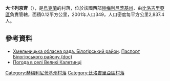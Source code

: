 {{coord|50|3|31|N|26|22|38|E|scale:30000|display=title}}

'''大卡列京齊'''（{{lang-uk|Великі Калетинці}}），是[[烏克蘭|烏克蘭]]的村落，位於該國西部[[赫梅利尼茨基州|赫梅利尼茨基州]]，由[[比洛吉里亞區|比洛吉里亞區]]負責管轄，面積0.12平方公里，2001年人口349，人口密度每平方公里2,837.4人。

==參考資料==
* [https://web.archive.org/web/20160413093228/http://oblrada.km.ua/district/show/14 Хмельницька обласна рада. Білогірський район]. [https://web.archive.org/web/20160305083053/http://oblrada.km.ua/userfiles/%D0%9F%D0%B0%D1%81%D0%BF%D0%BE%D1%80%D1%82%20%D0%91%D1%96%D0%BB%D0%BE%D0%B3%D1%96%D1%80%D1%81%D1%8C%D0%BA%D0%BE%D0%B3%D0%BE%20%D1%80%D0%B0%D0%B9%D0%BE%D0%BD%D1%83(1).doc Паспорт Білогірського району (doc)]
* [http://weather.in.ua/ua/hmel'nickaja/2964 Погода в селі Великі Калетинці] {{Wayback|url=http://weather.in.ua/ua/hmel'nickaja/2964 |date=20160305083240 }}

{{DEFAULTSORT:Великі Калетинці}}
[[Category:赫梅利尼茨基州村落|Category:赫梅利尼茨基州村落]]
[[Category:比洛吉里亞區村落|Category:比洛吉里亞區村落]]


{{Khmelnytskyi-geo-stub}}